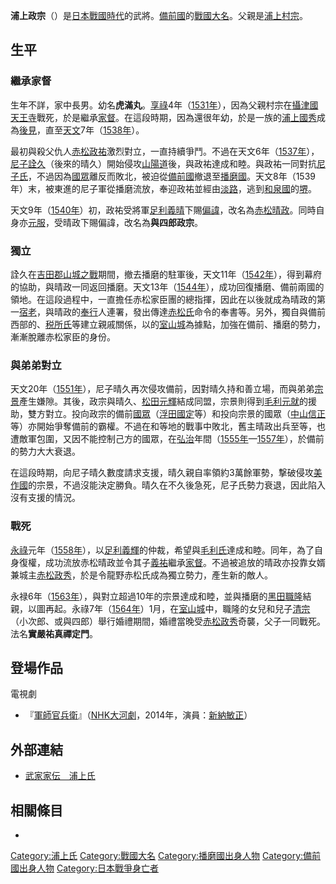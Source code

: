 {{日本武士
|名稱= 浦上 政宗
|圖片名稱= 
|圖片大小= 
|圖片說明= 
|時代= [[日本戰國時代|日本戰國時代]]
|出生日期= 不詳
|出生地點= 
|逝世日期= [[永祿|永祿]]7年1月11日（1564年2月23日）
|逝世地點= 
|假名= 
|羅馬字= 
|幼名= 虎滿丸
|改名= 
|别名= 與四郎（通稱）
|諡号= 
|神号= 
|戒名= 實嚴祐真禪定門
|洗禮名= 
|墓所= 
|朝廷官位= 帶刀左衛門尉、[[美作守|美作守]]
|幕府職位= 
|主君= 
|藩= 
|氏族= {{tsl|ja|浦上氏}}
|父母= 父：[[浦上村宗|浦上村宗]]
|養父= 
|養母= 
|兄弟= 弟：[[浦上宗景|宗景]]
|姐妹= 
|正室= 不詳
|側室= 
|嗣子= [[浦上忠宗|忠宗]]、[[浦上清宗|清宗]]、'''[[浦上誠宗|誠宗]]'''
|嗣女= 
|養子= 
|養女= 
}}
{{japanese|japanese=浦上 政宗|kana=うらがみ まさむね|romaji=Uragami Masamune}}
'''浦上政宗'''（{{bd|16世紀||1564年|2月23日|}}）是[[日本戰國時代|日本戰國時代]]的武將。[[備前國|備前國]]的[[戰國大名|戰國大名]]。父親是[[浦上村宗|浦上村宗]]。

== 生平 ==
=== 繼承家督 ===
生年不詳，家中長男。幼名'''虎滿丸'''。[[享祿|享祿]]4年（[[1531年|1531年]]），因為父親村宗在[[攝津國|攝津國]][[天王寺|天王寺]]戰死，於是繼承[[家督|家督]]。在這段時期，因為還很年幼，於是一族的[[浦上國秀|浦上國秀]]成為[[後見|後見]]，直至[[天文_(後奈良天皇)|天文]]7年（[[1538年|1538年]]）。

最初與殺父仇人[[赤松政祐|赤松政祐]]激烈對立，一直持續爭鬥。不過在天文6年（[[1537年|1537年]]），[[尼子詮久|尼子詮久]]（後來的晴久）開始侵攻[[山陽道|山陽道]]後，與政祐達成和睦。與政祐一同對抗[[尼子氏|尼子氏]]，不過因為[[國眾|國眾]]離反而敗北，被迫從[[備前國|備前國]]撤退至[[播磨國|播磨國]]。天文8年（1539年）末，被東進的尼子軍從播磨流放，奉迎政祐並經由[[淡路國|淡路]]，逃到[[和泉國|和泉國]]的[[堺|堺]]。

天文9年（[[1540年|1540年]]）初，政祐受將軍[[足利義晴|足利義晴]]下賜[[偏諱|偏諱]]，改名為[[赤松晴政|赤松晴政]]。同時自身亦[[元服|元服]]，受晴政下賜偏諱，改名為'''與四郎政宗'''。

=== 獨立 ===
詮久在[[吉田郡山城之戰|吉田郡山城之戰]]期間，撤去播磨的駐軍後，天文11年（[[1542年|1542年]]），得到幕府的協助，與晴政一同返回播磨。天文13年（[[1544年|1544年]]），成功回復播磨、備前兩國的領地。在這段過程中，一直擔任赤松家臣團的總指揮，因此在以後就成為晴政的第一[[宿老|宿老]]，與晴政的[[奉行|奉行]]人連署，發出傳達[[赤松氏|赤松氏]]命令的奉書等。另外，獨自與備前西部的{{tsl|ja|松田氏}}、[[税所氏|税所氏]]等建立親戚關係，以{{tsl|ja|室津}}的[[室山城|室山城]]為據點，加強在備前、播磨的勢力，漸漸脫離赤松家臣的身份。

=== 與弟弟對立 ===
天文20年（[[1551年|1551年]]），尼子晴久再次侵攻備前，因對晴久持和善立場，而與弟弟[[浦上宗景|宗景]]產生嫌隙。其後，政宗與晴久、[[松田元輝|松田元輝]]結成同盟，宗景則得到[[毛利元就|毛利元就]]的援助，雙方對立。投向政宗的備前[[國眾|國眾]]（[[浮田國定|浮田國定]]等）和投向宗景的國眾（[[中山信正|中山信正]]等）亦開始爭奪備前的霸權。不過在{{tsl|ja|天神山城}}和{{tsl|ja|新庄山城}}等地的戰事中敗北，舊主晴政出兵至{{tsl|ja|三石城}}等，也遭敵軍包圍，又因不能控制己方的國眾，在[[弘治_(後奈良天皇)|弘治]]年間（[[1555年|1555年]]—[[1557年|1557年]]），於備前的勢力大大衰退。

在這段時期，向尼子晴久數度請求支援，晴久親自率領約3萬餘軍勢，撃破侵攻[[美作國|美作國]]的宗景，不過沒能決定勝負。晴久在不久後急死，尼子氏勢力衰退，因此陷入沒有支援的情況。

=== 戰死 ===
[[永祿|永祿]]元年（[[1558年|1558年]]），以[[足利義輝|足利義輝]]的仲裁，希望與[[毛利氏|毛利氏]]達成和睦。同年，為了自身復權，成功流放赤松晴政並令其子[[赤松義祐|義祐]]繼承[[家督|家督]]。不過被追放的晴政亦投靠女婿兼{{tsl|ja|龍野城}}城主[[赤松政秀|赤松政秀]]，於是令龍野赤松氏成為獨立勢力，產生新的敵人。

永禄6年（[[1563年|1563年]]），與對立超過10年的宗景達成和睦，並與播磨的[[黑田職隆|黑田職隆]]結親，以圖再起。永祿7年（[[1564年|1564年]]）1月，在[[室山城|室山城]]中，職隆的女兒和兒子[[浦上清宗|清宗]]（小次郎、或與四郎）舉行婚禮期間，婚禮當晚受[[赤松政秀|赤松政秀]]奇襲，父子一同戰死。法名'''實嚴祐真禪定門'''。

== 登場作品 ==
;電視劇
*『[[軍師官兵衛|軍師官兵衛]]』（[[NHK大河劇|NHK大河劇]]，2014年，演員：[[新納敏正|新納敏正]]）

== 外部連結 ==
*[http://www2.harimaya.com/sengoku/html/uragami.html 武家家伝＿浦上氏] {{Wayback|url=http://www2.harimaya.com/sengoku/html/uragami.html |date=20210415090751 }}

== 相關條目 ==
*{{tsl|ja|浦上氏}}

{{DEFAULTSORT:Uragami Masamune}}
[[Category:浦上氏|Category:浦上氏]]
[[Category:戰國大名|Category:戰國大名]]
[[Category:播磨國出身人物|Category:播磨國出身人物]]
[[Category:備前國出身人物|Category:備前國出身人物]]
[[Category:日本戰爭身亡者|Category:日本戰爭身亡者]]